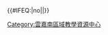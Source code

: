 {{Navbox
  |title      = 雲嘉南區域教學資源中心
  |titlestyle = background:#04AAC3;color:#FFFFFF;navbar:plain
  |abovestyle = background:#026675;color:#FFFFFF
  |belowstyle = background:#026675;color:#FFFFFF
  |groupstyle = background:#B3E5ED
  |name       = 雲嘉南區域教學資源中心
  |list1      = {{雲嘉南區域教學資源中心/list|background:#B3E5ED}}
}}<includeonly>{{#IFEQ:{{{cat}}}|no||[[Category:雲嘉南區域教學資源中心]]}}</includeonly><noinclude>{{Documentation}}</noinclude>